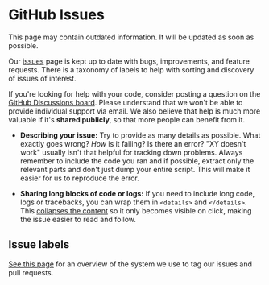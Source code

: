 
# GitHub Issues

<Admonition type="warning" title="warning">
This page may contain outdated information. It will be updated as soon as possible.
</Admonition>

Our [issues](https://github.com/langflow-ai/langflow/issues) page is kept up to date
with bugs, improvements, and feature requests. There is a taxonomy of labels to help
with sorting and discovery of issues of interest.

If you're looking for help with your code, consider posting a question on the
[GitHub Discussions board](https://github.com/langflow-ai/langflow/discussions). Please
understand that we won't be able to provide individual support via email. We
also believe that help is much more valuable if it's **shared publicly**,
so that more people can benefit from it.

- **Describing your issue:** Try to provide as many details as possible. What
  exactly goes wrong? _How_ is it failing? Is there an error?
  "XY doesn't work" usually isn't that helpful for tracking down problems. Always
  remember to include the code you ran and if possible, extract only the relevant
  parts and don't just dump your entire script. This will make it easier for us to
  reproduce the error.

- **Sharing long blocks of code or logs:** If you need to include long code,
  logs or tracebacks, you can wrap them in `<details>` and `</details>`. This
  [collapses the content](https://developer.mozilla.org/en/docs/Web/HTML/Element/details) so it only becomes visible on click, making the issue easier to read and follow.

## Issue labels

[See this page](https://github.com/langflow-ai/langflow/labels) for an overview of the system we use to tag our issues and pull requests.
